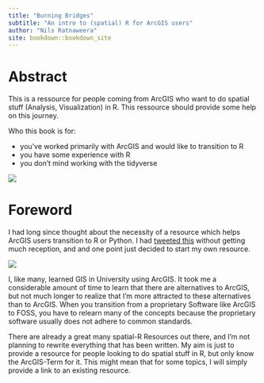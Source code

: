 ```yaml
---
title: "Burning Bridges"
subtitle: "An intro to (spatial) R for ArcGIS users"
author: "Nils Ratnaweera"
site: bookdown::bookdown_site
---
```



# Abstract

This is a ressource for people coming from ArcGIS who want to do spatial stuff (Analysis, Visualization) in R. This ressource should provide some help on this journey.

Who this book is for:

- you've worked primarily with ArcGIS and would like to transition to R
- you have some experience with R
- you don't mind working with the tidyverse

![](2999236c73d7f6b3561d742dc2471ff8.jpg)




# Foreword

I had long since thought about the necessity of a resource which helps ArcGIS users transition to R or Python. I had [tweeted this](https://twitter.com/NRatnaweera/status/1187759876472213504) without getting much reception, and and one point just decided to start my own resource. 

![](tweet1.jpg)


I, like many, learned GIS in University using ArcGIS. It took me a considerable amount of time to learn that there are alternatives to ArcGIS, but not much longer to realize that I'm more attracted to these alternatives than to ArcGIS. When you transition from a proprietary Software like ArcGIS to FOSS, you have to relearn many of the concepts because the proprietary software usually does not adhere to common standards. 

There are already a great many spatial-R Resources out there, and I'm not planning to rewrite everything that has been written. My aim is just to provide a resource for people looking to do spatial stuff in R, but only know the ArcGIS-Term for it. This might mean that for some topics, I will simply provide a link to an existing resource. 

  


